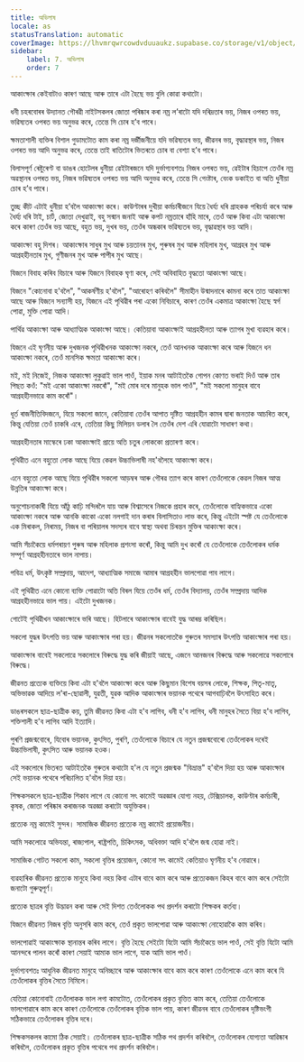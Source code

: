 ```yaml
---
title: অভিলাষ
locale: as
statusTranslation: automatic
coverImage: https://lhvmrqwrcowdvduuaukz.supabase.co/storage/v1/object/public/strapi-uploads/small_cover-educacion-fundamental.webp-2d51a7828a2b1309555be27f7e2a61a0.webp
sidebar:
    label: 7. অভিলাষ
    order: 7
---
```

আকাংক্ষাৰ কেইবাটাও কাৰণ আছে আৰু তাৰে এটা হৈছে ভয় বুলি কোৱা কথাটো।

ধনী চহৰবোৰৰ উদ্যানত গৌৰৱী নাইটসকলৰ জোতা পৰিষ্কাৰ কৰা নম্ৰ ল’ৰাটো যদি দৰিদ্ৰতাৰ ভয়, নিজৰ ওপৰত ভয়, ভৱিষ্যতৰ ওপৰত ভয় অনুভৱ কৰে, তেন্তে সি চোৰ হ’ব পাৰে।

ক্ষমতাশালী ব্যক্তিৰ বিশাল গুডামটোত কাম কৰা নম্ৰ দৰ্জীজনীয়ে যদি ভৱিষ্যতৰ ভয়, জীৱনৰ ভয়, বৃদ্ধাৱস্থাৰ ভয়, নিজৰ ওপৰত ভয় আদি অনুভৱ কৰে, তেন্তে তাই ৰাতিটোৰ ভিতৰতে চোৰ বা বেশ্যা হ’ব পাৰে।

বিলাসপূৰ্ণ ৰেষ্টুৰেণ্ট বা ডাঙৰ হোটেলৰ ধুনীয়া ৱেইটাৰজনে যদি দুৰ্ভাগ্যবশতঃ নিজৰ ওপৰত ভয়, ৱেইটাৰ হিচাপে তেওঁৰ নম্ৰ অৱস্থানৰ ওপৰত ভয়, নিজৰ ভৱিষ্যতৰ ওপৰত ভয় আদি অনুভৱ কৰে, তেন্তে সি গেংষ্টাৰ, বেংক ডকাইত বা অতি ধুনীয়া চোৰ হ’ব পাৰে।

তুচ্ছ কীট এটাই ধুনীয়া হ’বলৈ আকাংক্ষা কৰে। কাউণ্টাৰৰ দুখীয়া কৰ্মচাৰীজনে যিয়ে ধৈৰ্য্য ধৰি গ্ৰাহকক পৰিচৰ্যা কৰে আৰু ধৈৰ্য্য ধৰি টাই, চাৰ্ট, জোতা দেখুৱাই, বহু সন্মান জনাই আৰু কপট নম্ৰতাৰে হাঁহি মাৰে, তেওঁ আৰু কিবা এটা আকাংক্ষা কৰে কাৰণ তেওঁৰ ভয় আছে, বহুত ভয়, দুখৰ ভয়, তেওঁৰ অন্ধকাৰ ভৱিষ্যতৰ ভয়, বৃদ্ধাৱস্থাৰ ভয় আদি।

আকাংক্ষা বহু দিশৰ। আকাংক্ষাৰ সাধুৰ মুখ আৰু চয়তানৰ মুখ, পুৰুষৰ মুখ আৰু মহিলাৰ মুখ, আগ্ৰহৰ মুখ আৰু আগ্ৰহহীনতাৰ মুখ, গুণীজনৰ মুখ আৰু পাপীৰ মুখ আছে।

যিজনে বিবাহ কৰিব বিচাৰে আৰু যিজনে বিবাহক ঘৃণা কৰে, সেই অবিবাহিত বৃদ্ধতো আকাংক্ষা আছে।

যিজনে "কোনোবা হ'বলৈ", "আকৰ্ষণীয় হ'বলৈ", "আৰোহণ কৰিবলৈ" সীমাহীন উন্মাদনাৰে কামনা কৰে তাত আকাংক্ষা আছে আৰু যিজনে সন্যাসী হয়, যিজনে এই পৃথিৱীৰ পৰা একো নিবিচাৰে, কাৰণ তেওঁৰ একমাত্ৰ আকাংক্ষা হৈছে স্বৰ্গ পোৱা, মুক্তি পোৱা আদি।

পাৰ্থিৱ আকাংক্ষা আৰু আধ্যাত্মিক আকাংক্ষা আছে। কেতিয়াবা আকাংক্ষাই আগ্ৰহহীনতা আৰু ত্যাগৰ মুখা ব্যৱহাৰ কৰে।

যিজনে এই ঘৃণনীয় আৰু দুখজনক পৃথিৱীখনক আকাংক্ষা নকৰে, তেওঁ আনখনক আকাংক্ষা কৰে আৰু যিজনে ধন আকাংক্ষা নকৰে, তেওঁ মানসিক ক্ষমতা আকাংক্ষা কৰে।

মই, মই নিজেই, নিজক আকাংক্ষা লুকুৱাই ভাল পাওঁ, ইয়াক মনৰ আটাইতকৈ গোপন কোণত ভৰাই দিওঁ আৰু তাৰ পিছত কওঁ: "মই একো আকাংক্ষা নকৰোঁ", "মই মোৰ দৰে মানুহক ভাল পাওঁ", "মই সকলো মানুহৰ বাবে আগ্ৰহহীনভাৱে কাম কৰোঁ"।

ধূর্ত ৰাজনীতিবিদজনে, যিয়ে সকলো জানে, কেতিয়াবা তেওঁৰ আপাত দৃষ্টিত আগ্ৰহহীন কামৰ দ্বাৰা জনতাক আচৰিত কৰে, কিন্তু যেতিয়া তেওঁ চাকৰি এৰে, তেতিয়া কিছু মিলিয়ন ডলাৰ লৈ তেওঁৰ দেশ এৰি যোৱাটো সাধাৰণ কথা।

আগ্ৰহহীনতাৰ মাস্কেৰে ঢকা আকাংক্ষাই প্ৰায়ে অতি চতুৰ লোককো প্ৰতাৰণা কৰে।

পৃথিৱীত এনে বহুতো লোক আছে যিয়ে কেৱল উচ্চাভিলাষী নহ'বলৈহে আকাংক্ষা কৰে।

এনে বহুতো লোক আছে যিয়ে পৃথিৱীৰ সকলো আড়ম্বৰ আৰু গৌৰৱ ত্যাগ কৰে কাৰণ তেওঁলোকে কেৱল নিজৰ আত্ম উন্নতিৰ আকাংক্ষা কৰে।

অনুশোচনাকাৰী যিয়ে আঁঠু কাঢ়ি মন্দিৰলৈ যায় আৰু বিশ্বাসেৰে নিজকে প্ৰহাৰ কৰে, তেওঁলোকে বাহ্যিকভাৱে একো আকাংক্ষা নকৰে আৰু আনকি কাকো একো নলগাই দান কৰাৰ বিলাসিতাও লাভ কৰে, কিন্তু এইটো স্পষ্ট যে তেওঁলোকে এক মিৰাকল, নিৰাময়, নিজৰ বা পৰিয়ালৰ সদস্যৰ বাবে স্বাস্থ্য অথবা চিৰন্তন মুক্তিৰ আকাংক্ষা কৰে।

আমি সঁচাকৈয়ে ধৰ্মপৰায়ণ পুৰুষ আৰু মহিলাক প্ৰশংসা কৰোঁ, কিন্তু আমি দুখ কৰোঁ যে তেওঁলোকে তেওঁলোকৰ ধৰ্মক সম্পূৰ্ণ আগ্ৰহহীনতাৰে ভাল নাপায়।

পবিত্ৰ ধৰ্ম, উৎকৃষ্ট সম্প্ৰদায়, আদেশ, আধ্যাত্মিক সমাজে আমাৰ আগ্ৰহহীন ভালপোৱা পাব লাগে।

এই পৃথিৱীত এনে কোনো ব্যক্তি পোৱাটো অতি বিৰল যিয়ে তেওঁৰ ধৰ্ম, তেওঁৰ বিদ্যালয়, তেওঁৰ সম্প্ৰদায় আদিক আগ্ৰহহীনভাৱে ভাল পায়। এইটো দুখজনক।

গোটেই পৃথিৱীখন আকাংক্ষাৰে ভৰি আছে। হিটলাৰে আকাংক্ষাৰ বাবেই যুদ্ধ আৰম্ভ কৰিছিল।

সকলো যুদ্ধৰ উৎপত্তি ভয় আৰু আকাংক্ষাৰ পৰা হয়। জীৱনৰ সকলোতকৈ গুৰুতৰ সমস্যাৰ উৎপত্তি আকাংক্ষাৰ পৰা হয়।

আকাংক্ষাৰ বাবেই সকলোৱে সকলোৰে বিৰুদ্ধে যুদ্ধ কৰি জীয়াই আছে, এজনে আনজনৰ বিৰুদ্ধে আৰু সকলোৱে সকলোৰে বিৰুদ্ধে।

জীৱনত প্ৰত্যেক ব্যক্তিয়ে কিবা এটা হ'বলৈ আকাংক্ষা কৰে আৰু কিছুমান বিশেষ বয়সৰ লোকে, শিক্ষক, পিতৃ-মাতৃ, অভিভাৱক আদিয়ে ল'ৰা-ছোৱালী, যুৱতী, যুৱক আদিক আকাংক্ষাৰ ভয়ানক পথেৰে আগবাঢ়িবলৈ উৎসাহিত কৰে।

ডাঙৰসকলে ছাত্ৰ-ছাত্ৰীক কয়, তুমি জীৱনত কিবা এটা হ'ব লাগিব, ধনী হ'ব লাগিব, ধনী মানুহৰ সৈতে বিয়া হ'ব লাগিব, শক্তিশালী হ'ব লাগিব আদি ইত্যাদি।

পুৰণি প্ৰজন্মবোৰে, যিবোৰ ভয়ানক, কুৎসিত, পুৰণি, তেওঁলোকে বিচাৰে যে নতুন প্ৰজন্মবোৰো তেওঁলোকৰ দৰেই উচ্চাভিলাষী, কুৎসিত আৰু ভয়ানক হওক।

এই সকলোৰে ভিতৰত আটাইতকৈ গুৰুতৰ কথাটো হ'ল যে নতুন প্ৰজন্মক "বিভ্ৰান্ত" হ'বলৈ দিয়া হয় আৰু আকাংক্ষাৰ সেই ভয়ানক পথেৰে পৰিচালিত হ'বলৈ দিয়া হয়।

শিক্ষকসকলে ছাত্ৰ-ছাত্ৰীক শিকাব লাগে যে কোনো সৎ কামেই অৱজ্ঞাৰ যোগ্য নহয়, টেক্সিচালক, কাউণ্টাৰ কৰ্মচাৰী, কৃষক, জোতা পৰিষ্কাৰ কৰাজনক অৱজ্ঞা কৰাটো অযুক্তিকৰ।

প্ৰত্যেক নম্ৰ কামেই সুন্দৰ। সামাজিক জীৱনত প্ৰত্যেক নম্ৰ কামেই প্ৰয়োজনীয়।

আমি সকলোৱে অভিযন্তা, ৰাজ্যপাল, ৰাষ্ট্ৰপতি, চিকিৎসক, অধিবক্তা আদি হ'বলৈ জন্ম হোৱা নাই।

সামাজিক গোটত সকলো কাম, সকলো বৃত্তিৰ প্ৰয়োজন, কোনো সৎ কামেই কেতিয়াও ঘৃণনীয় হ'ব নোৱাৰে।

ব্যৱহাৰিক জীৱনত প্ৰত্যেক মানুহে কিবা নহয় কিবা এটাৰ বাবে কাম কৰে আৰু প্ৰত্যেকজন কিহৰ বাবে কাম কৰে সেইটো জনাটো গুৰুত্বপূৰ্ণ।

প্ৰত্যেক ছাত্ৰৰ বৃত্তি উদ্ভাৱন কৰা আৰু সেই দিশত তেওঁলোকক পথ প্ৰদৰ্শন কৰাটো শিক্ষকৰ কৰ্তব্য।

যিজনে জীৱনত নিজৰ বৃত্তি অনুসৰি কাম কৰে, তেওঁ প্ৰকৃত ভালপোৱা আৰু আকাংক্ষা নোহোৱাকৈ কাম কৰিব।

ভালপোৱাই আকাংক্ষাক স্থানান্তৰ কৰিব লাগে। বৃত্তি হৈছে সেইটো যিটো আমি সঁচাকৈয়ে ভাল পাওঁ, সেই বৃত্তি যিটো আমি আনন্দৰে পালন কৰোঁ কাৰণ সেয়াই আমাক ভাল লাগে, যাক আমি ভাল পাওঁ।

দুৰ্ভাগ্যবশতঃ আধুনিক জীৱনত মানুহে অনিচ্ছাৰে আৰু আকাংক্ষাৰ বাবে কাম কৰে কাৰণ তেওঁলোকে এনে কাম কৰে যি তেওঁলোকৰ বৃত্তিৰ সৈতে নিমিলে।

যেতিয়া কোনোবাই তেওঁলোকক ভাল লগা কামটোত, তেওঁলোকৰ প্ৰকৃত বৃত্তিত কাম কৰে, তেতিয়া তেওঁলোকে ভালপোৱাৰে কাম কৰে কাৰণ তেওঁলোকে তেওঁলোকৰ বৃত্তিক ভাল পায়, কাৰণ জীৱনৰ বাবে তেওঁলোকৰ দৃষ্টিভংগী সঠিকভাৱে তেওঁলোকৰ বৃত্তিৰ দৰে।

শিক্ষকসকলৰ কামো ঠিক সেয়াই। তেওঁলোকৰ ছাত্ৰ-ছাত্ৰীক সঠিক পথ প্ৰদৰ্শন কৰিবলৈ, তেওঁলোকৰ যোগ্যতা আৱিষ্কাৰ কৰিবলৈ, তেওঁলোকৰ প্ৰকৃত বৃত্তিৰ পথেৰে পথ প্ৰদৰ্শন কৰিবলৈ।

